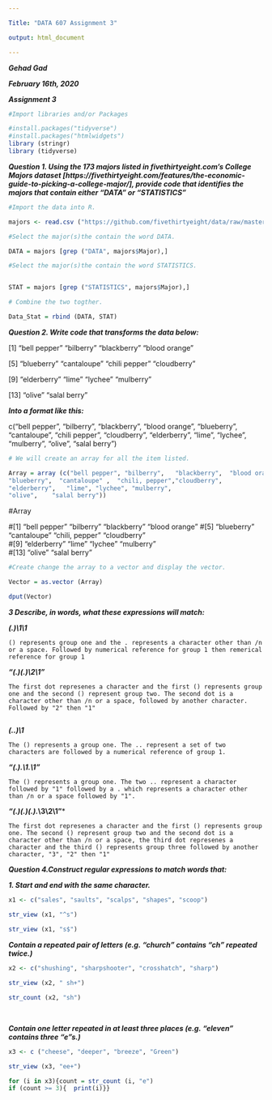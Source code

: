 ---

Title: "DATA 607 Assignment 3"

output: html_document

---


***Gehad Gad***

***February 16th, 2020***

***Assignment 3***


```{r}
#Import libraries and/or Packages

#install.packages("tidyverse")
#install.packages("htmlwidgets")
library (stringr)
library (tidyverse)

```



***Question 1. Using the 173 majors listed in fivethirtyeight.com’s College Majors dataset [https://fivethirtyeight.com/features/the-economic-guide-to-picking-a-college-major/], provide code that identifies the majors that contain either "DATA" or "STATISTICS"***

```{r}
#Import the data into R.

majors <- read.csv ("https://github.com/fivethirtyeight/data/raw/master/college-majors/majors-list.csv")

```



```{r}
#Select the major(s)the contain the word DATA.

DATA = majors [grep ("DATA", majors$Major),]

```


```{r}
#Select the major(s)the contain the word STATISTICS.


STAT = majors [grep ("STATISTICS", majors$Major),]
```


```{r}
# Combine the two togther.

Data_Stat = rbind (DATA, STAT)
```


***Question 2. Write code that transforms the data below:***

[1] "bell pepper"  "bilberry"     "blackberry"   "blood orange"

[5] "blueberry"    "cantaloupe"   "chili pepper" "cloudberry"  

[9] "elderberry"   "lime"         "lychee"       "mulberry"    

[13] "olive"        "salal berry"

***Into a format like this:***

c("bell pepper", "bilberry", "blackberry", "blood orange", "blueberry", "cantaloupe", "chili pepper", "cloudberry", "elderberry", "lime", "lychee", "mulberry", "olive", "salal berry")


```{r}
# We will create an array for all the item listed.

Array = array (c("bell pepper", "bilberry",   "blackberry",  "blood orange", 
"blueberry",  "cantaloupe" ,  "chili, pepper","cloudberry",  
"elderberry",   "lime", "lychee", "mulberry", 
"olive",    "salal berry"))

```


#Array

#[1] "bell pepper"   "bilberry"      "blackberry"    "blood orange" 
#[5] "blueberry"     "cantaloupe"    "chili, pepper" "cloudberry"   
#[9] "elderberry"    "lime"          "lychee"        "mulberry"     
#[13] "olive"         "salal berry" 


```{r}
#Create change the array to a vector and display the vector.

Vector = as.vector (Array)

dput(Vector)

```
 
 
 

***3 Describe, in words, what these expressions will match:***


***(.)\1\1***

```
() represents group one and the . represents a character other than /n or a space. Followed by numerical reference for group 1 then remerical reference for group 1

```


***"(.)(.)\\2\\1"***


```
The first dot represenes a character and the first () represents group one and the second () represent group two. The second dot is a character other than /n or a space, followed by another character. Followed by "2" then "1"


```

***(..)\1***

```
The () represents a group one. The .. represent a set of two characters are followed by a numerical reference of group 1.

```


***"(.).\\1.\\1"***

```
The () represents a group one. The two .. represent a character followed by "1" followed by a . which represents a character other than /n or a space followed by "1". 

```


***"(.)(.)(.).*\\3\\2\\1"***

```
The first dot represenes a character and the first () represents group one. The second () represent group two and the second dot is a character other than /n or a space, the third dot represenes a character and the third () represents group three followed by another character, "3", "2" then "1"

```


***Question 4.Construct regular expressions to match words that:***

***1. Start and end with the same character.***


```{r}

x1 <- c("sales", "saults", "scalps", "shapes", "scoop")

str_view (x1, "^s")

```




```{r}
str_view (x1, "s$")

```

***Contain a repeated pair of letters (e.g. "church" contains "ch" repeated twice.)***

```{r}
x2 <- c("shushing", "sharpshooter", "crosshatch", "sharp")
  
str_view (x2, " sh+")

str_count (x2, "sh")
  
  
```

***Contain one letter repeated in at least three places (e.g. "eleven" contains three "e"s.)***

```{r}

x3 <- c ("cheese", "deeper", "breeze", "Green")

str_view (x3, "ee+")

for (i in x3){count = str_count (i, "e")   
if (count >= 3){  print(i)}}

```





